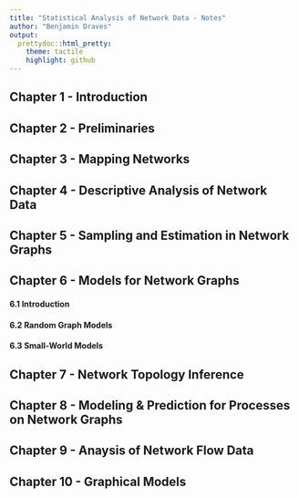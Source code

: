 ```yaml
---
title: "Statistical Analysis of Network Data - Notes"
author: "Benjamin Draves"
output:
  prettydoc::html_pretty:
    theme: tactile
    highlight: github
---
```


## Chapter 1 - Introduction 

## Chapter 2 - Preliminaries 

## Chapter 3 - Mapping Networks 

## Chapter 4 - Descriptive Analysis of Network Data 

## Chapter 5 - Sampling and Estimation in Network Graphs 

## Chapter 6 - Models for Network Graphs 

#### 6.1 Introduction 

#### 6.2 Random Graph Models 

#### 6.3 Small-World Models


## Chapter 7 - Network Topology Inference 

## Chapter 8 - Modeling & Prediction for Processes on Network Graphs 

## Chapter 9 - Anaysis of Network Flow Data

## Chapter 10 - Graphical Models 




